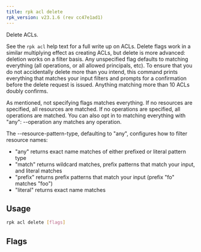 ```yaml
---
title: rpk acl delete
rpk_version: v23.1.6 (rev cc47e1ad1)
---
```


<head>
  <meta name="title" content="rpk acl delete | Redpanda Docs" />
  <meta name="description" content="rpk acl delete" />
  <link rel="canonical" href="https://docs.redpanda.com/docs/reference/rpk/rpk-acl/rpk-acl-delete/" />
</head>

Delete ACLs.

See the `rpk acl` help text for a full write up on ACLs. Delete flags work in a
similar multiplying effect as creating ACLs, but delete is more advanced:
deletion works on a filter basis. Any unspecified flag defaults to matching
everything (all operations, or all allowed principals, etc). To ensure that you
do not accidentally delete more than you intend, this command prints everything
that matches your input filters and prompts for a confirmation before the
delete request is issued. Anything matching more than 10 ACLs doubly confirms.

As mentioned, not specifying flags matches everything. If no resources are
specified, all resources are matched. If no operations are specified, all
operations are matched. You can also opt in to matching everything with "any":
--operation any matches any operation.

The --resource-pattern-type, defaulting to "any", configures how to filter
resource names:

- "any" returns exact name matches of either prefixed or literal pattern type
- "match" returns wildcard matches, prefix patterns that match your input, and literal matches
- "prefix" returns prefix patterns that match your input (prefix "fo" matches "foo")
- "literal" returns exact name matches

## Usage

```bash
rpk acl delete [flags]
```

## Flags

<!--
[cols=",,",]
|===
|*Value* |*Type* |*Description*

|--allow-host |strings |Allowed host ACLs to remove (repeatable).

|--allow-principal |strings |Allowed principal ACLs to remove
(repeatable).

|--cluster |- |Whether to remove ACLs to the cluster.

|--deny-host |strings |Denied host ACLs to remove (repeatable).

|--deny-principal |strings |Denied principal ACLs to remove
(repeatable).

|-d, --dry |- |Dry run: validate what would be deleted.

|--group |strings |Group to remove ACLs for (repeatable).

|-h, --help |- |Help for delete.

|--no-confirm |- |Disable confirmation prompt.

|--operation |strings |Operation to remove (repeatable).

|-f, --print-filters |- |Print the filters that were requested (failed
filters are always printed).

|--resource-pattern-type |string |Pattern to use when matching resource
names (any, match, literal, or prefixed) (default "any").

|--topic |strings |Topic to remove ACLs for (repeatable).

|--transactional-id |strings |Transactional IDs to remove ACLs for
(repeatable).

|--admin-api-tls-cert |string |The certificate to be used for TLS
authentication with the Admin API.

|--admin-api-tls-enabled |- |Enable TLS for the Admin API (not necessary
if specifying custom certs).

|--admin-api-tls-key |string |The certificate key to be used for TLS
authentication with the Admin API.

|--admin-api-tls-truststore |string |The truststore to be used for TLS
communication with the Admin API.

|--brokers |strings |Comma-separated list of broker ip:port pairs (e.g.
--brokers '192.168.78.34:9092,192.168.78.35:9092,192.179.23.54:9092').
Alternatively, you may set the REDPANDA_BROKERS environment variable
with the comma-separated list of broker addresses.

|--config |string |Redpanda config file, if not set the file will be
searched for in the default locations.

|--password |string |SASL password to be used for authentication.

|--sasl-mechanism |string |The authentication mechanism to use.
Supported values: SCRAM-SHA-256, SCRAM-SHA-512.

|--tls-cert |string |The certificate to be used for TLS authentication
with the broker.

|--tls-enabled |- |Enable TLS for the Kafka API (not necessary if
specifying custom certs).

|--tls-key |string |The certificate key to be used for TLS
authentication with the broker.

|--tls-truststore |string |The truststore to be used for TLS
communication with the broker.

|--user |string |SASL user to be used for authentication.

|-v, --verbose |- |Enable verbose logging (default: false).
|===

-->
